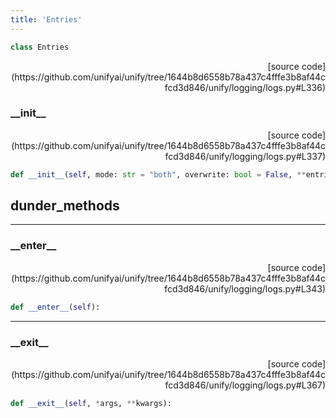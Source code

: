 ```yaml
---
title: 'Entries'
---
```


```python
class Entries
```

<p align="right">[source code](https://github.com/unifyai/unify/tree/1644b8d6558b78a437c4fffe3b8af44cfcd3d846/unify/logging/logs.py#L336)</p>



### \_\_init\_\_

<p align="right">[source code](https://github.com/unifyai/unify/tree/1644b8d6558b78a437c4fffe3b8af44cfcd3d846/unify/logging/logs.py#L337)</p>

```python
def __init__(self, mode: str = "both", overwrite: bool = False, **entries):
```



## dunder_methods

---

### \_\_enter\_\_

<p align="right">[source code](https://github.com/unifyai/unify/tree/1644b8d6558b78a437c4fffe3b8af44cfcd3d846/unify/logging/logs.py#L343)</p>

```python
def __enter__(self):
```



---

### \_\_exit\_\_

<p align="right">[source code](https://github.com/unifyai/unify/tree/1644b8d6558b78a437c4fffe3b8af44cfcd3d846/unify/logging/logs.py#L367)</p>

```python
def __exit__(self, *args, **kwargs):
```

